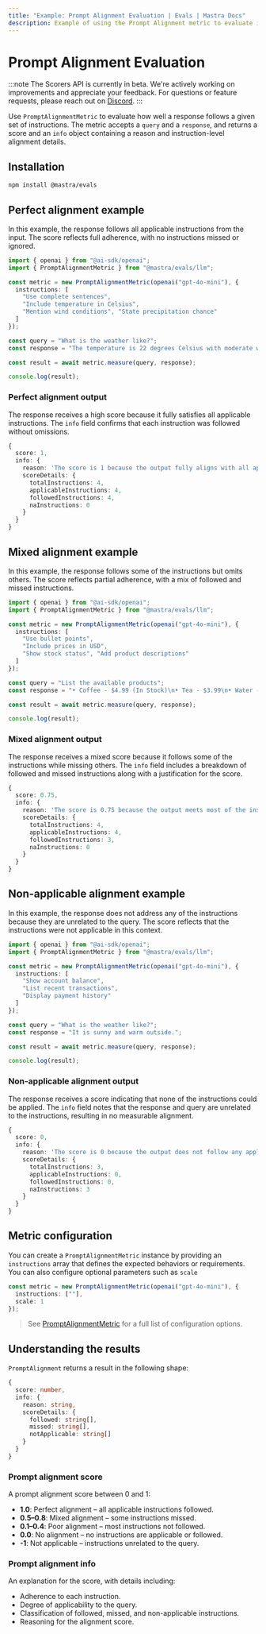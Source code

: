 ```yaml
---
title: "Example: Prompt Alignment Evaluation | Evals | Mastra Docs"
description: Example of using the Prompt Alignment metric to evaluate instruction adherence in responses.
---
```


# Prompt Alignment Evaluation

:::note
The Scorers API is currently in beta. We're actively working on improvements and appreciate your feedback. For questions or feature requests, please reach out on [Discord](https://discord.gg/mastra).
:::

Use `PromptAlignmentMetric` to evaluate how well a response follows a given set of instructions. The metric accepts a `query` and a `response`, and returns a score and an `info` object containing a reason and instruction-level alignment details.

## Installation

```bash copy
npm install @mastra/evals
```

## Perfect alignment example

In this example, the response follows all applicable instructions from the input. The score reflects full adherence, with no instructions missed or ignored.

```typescript title="src/example-high-perfect-alignment.ts" showLineNumbers copy
import { openai } from "@ai-sdk/openai";
import { PromptAlignmentMetric } from "@mastra/evals/llm";

const metric = new PromptAlignmentMetric(openai("gpt-4o-mini"), {
  instructions: [
    "Use complete sentences",
    "Include temperature in Celsius",
    "Mention wind conditions", "State precipitation chance"
  ]
});

const query = "What is the weather like?";
const response = "The temperature is 22 degrees Celsius with moderate winds from the northwest. There is a 30% chance of rain.";

const result = await metric.measure(query, response);

console.log(result);
```

### Perfect alignment output

The response receives a high score because it fully satisfies all applicable instructions. The `info` field confirms that each instruction was followed without omissions.

```typescript
{
  score: 1,
  info: {
    reason: 'The score is 1 because the output fully aligns with all applicable instructions, providing a comprehensive weather report that includes temperature, wind conditions, and chance of precipitation, all presented in complete sentences.',
    scoreDetails: {
      totalInstructions: 4,
      applicableInstructions: 4,
      followedInstructions: 4,
      naInstructions: 0
    }
  }
}
```

## Mixed alignment example

In this example, the response follows some of the instructions but omits others. The score reflects partial adherence, with a mix of followed and missed instructions.

```typescript title="src/example-high-mixed-alignment.ts" showLineNumbers copy
import { openai } from "@ai-sdk/openai";
import { PromptAlignmentMetric } from "@mastra/evals/llm";

const metric = new PromptAlignmentMetric(openai("gpt-4o-mini"), {
  instructions: [
    "Use bullet points",
    "Include prices in USD",
    "Show stock status", "Add product descriptions"
  ]
});

const query = "List the available products";
const response = "• Coffee - $4.99 (In Stock)\n• Tea - $3.99\n• Water - $1.99 (Out of Stock)";

const result = await metric.measure(query, response);

console.log(result);
```

### Mixed alignment output

The response receives a mixed score because it follows some of the instructions while missing others. The `info` field includes a breakdown of followed and missed instructions along with a justification for the score.

```typescript
{
  score: 0.75,
  info: {
    reason: 'The score is 0.75 because the output meets most of the instructions by using bullet points, including prices in USD, and showing stock status. However, it does not fully align with the instruction to provide product descriptions, which affects the overall score.',
    scoreDetails: {
      totalInstructions: 4,
      applicableInstructions: 4,
      followedInstructions: 3,
      naInstructions: 0
    }
  }
}
```

## Non-applicable alignment example

In this example, the response does not address any of the instructions because they are unrelated to the query. The score reflects that the instructions were not applicable in this context.


```typescript title="src/example-non-applicable-alignment.ts" showLineNumbers copy
import { openai } from "@ai-sdk/openai";
import { PromptAlignmentMetric } from "@mastra/evals/llm";

const metric = new PromptAlignmentMetric(openai("gpt-4o-mini"), {
  instructions: [
    "Show account balance",
    "List recent transactions",
    "Display payment history"
  ]
});

const query = "What is the weather like?";
const response = "It is sunny and warm outside.";

const result = await metric.measure(query, response);

console.log(result);
```

### Non-applicable alignment output

The response receives a score indicating that none of the instructions could be applied. The `info` field notes that the response and query are unrelated to the instructions, resulting in no measurable alignment.

```typescript
{
  score: 0,
  info: {
    reason: 'The score is 0 because the output does not follow any applicable instructions related to the context of a weather query, as the instructions provided are irrelevant to the input.',
    scoreDetails: {
      totalInstructions: 3,
      applicableInstructions: 0,
      followedInstructions: 0,
      naInstructions: 3
    }
  }
}
```

## Metric configuration

You can create a `PromptAlignmentMetric` instance by providing an `instructions` array that defines the expected behaviors or requirements. You can also configure optional parameters such as `scale`

```typescript showLineNumbers copy
const metric = new PromptAlignmentMetric(openai("gpt-4o-mini"), {
  instructions: [""],
  scale: 1
});
```

> See [PromptAlignmentMetric](/reference/evals/prompt-alignment) for a full list of configuration options.

## Understanding the results

`PromptAlignment` returns a result in the following shape:

```typescript
{
  score: number,
  info: {
    reason: string,
    scoreDetails: {
      followed: string[],
      missed: string[],
      notApplicable: string[]
    }
  }
}
```
### Prompt alignment score

A prompt alignment score between 0 and 1:

- **1.0**: Perfect alignment – all applicable instructions followed.
- **0.5–0.8**: Mixed alignment – some instructions missed.
- **0.1–0.4**: Poor alignment – most instructions not followed.
- **0.0**: No alignment – no instructions are applicable or followed.
- **-1**: Not applicable – instructions unrelated to the query.

### Prompt alignment info

An explanation for the score, with details including:

- Adherence to each instruction.
- Degree of applicability to the query.
- Classification of followed, missed, and non-applicable instructions.
- Reasoning for the alignment score.

<GithubLink
  outdated={true}
  marginTop='mt-16'
  link="https://github.com/mastra-ai/mastra/blob/main/examples/basics/evals/prompt-alignment"
/>

